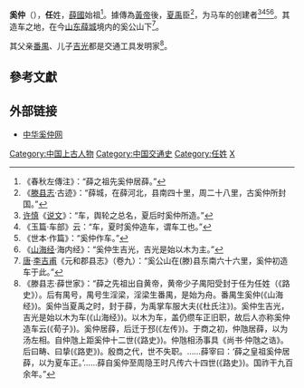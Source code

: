 '''奚仲'''（{{bd|？||？||catIdx=R任}}），'''任'''姓，[[薛國|薛國]]始祖<ref>《春秋左傳注》：“薛之祖先奚仲居薛。”</ref>。據傳為[[黃帝|黃帝]]後，[[夏禹|夏禹]]臣<ref>《[[滕县志|滕县志]]·古迹》：“薛城，在薛河北，县南四十里，周二十八里，古奚仲所封国。”</ref>，为马车的创建者<ref>[[许慎|许慎]]《[[说文|说文]]》：“车，舆轮之总名，夏后时奚仲所造。”</ref><ref>《玉篇·车部》云：“车，夏时奚仲造车，谓车工也。”</ref><ref>《世本·作篇》：“奚仲作车。”</ref><ref>《[[山海经|山海经]]·海内经》：“奚仲生吉光，吉光是始以木为主。”</ref>。其造车之地，在今[[山东|山东]][[薛城|薛城]]境内的奚公山下<ref>[[唐|唐]]·[[李吉甫|李吉甫]]《元和郡县志》（卷九）：“奚公山在(滕)县东南六十六里，奚仲初造车于此。”</ref>。

其父亲[[番禺_(人物)|番禺]]、儿子[[吉光|吉光]]都是交通工具发明家<ref>《滕县志·薛世家》：“薛之先祖出自黄帝，黄帝少子禺阳受封于任为任姓（《路史》）。后有禺号，禺号生淫梁，淫梁生番禺，是始为舟。番禺生奚仲(《山海经》)。奚仲当夏禹之时，封于薛，为禹掌车服大夫(《杜氏注》)。奚仲生吉光，吉光是始以木为车(《山海经》)。以木为车，盖仍缵车正旧职，故后人亦称奚仲造车云(《荀子》)。奚仲居薛，后迁于邳(《左传》)。于商之初，仲虺居薛，以为汤左相。自仲虺上距奚仲十二世(《路史》)。仲虺相汤事具《尚书·仲虺之诰》。后曰畴、曰挚(《路吏》)。殷商之代，世不失职。……薛宰曰：‘薛之皇祖奚仲居薛，以为夏车正。’……薛自奚仲至周隐王时凡传六十四世(《路史》)。国祚干九百余年。”</ref>。

==參考文獻==
<div class="references-small">
<references></references>
</div>

==外部链接==
*[http://www.xizhong.gov.cn/ 中华奚仲网] {{Wayback|url=http://www.xizhong.gov.cn/ |date=20170624053842 }}

[[Category:中国上古人物|Category:中国上古人物]]
[[Category:中国交通史|Category:中国交通史]]
[[Category:任姓|Category:任姓]]
[[Category:滕州人|X]]